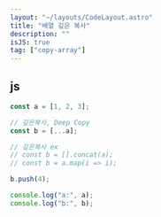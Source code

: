 ```yaml
---
layout: "~/layouts/CodeLayout.astro"
title: "배열 깊은 복사"
description: ""
isJS: true
tag: ["copy-array"]
---
```


## js

```js
const a = [1, 2, 3];

// 깊은복사, Deep Copy
const b = [...a];

// 깊은복사 ex
// const b = [].concat(a);
// const b = a.map(i => i);

b.push(4);

console.log("a:", a);
console.log("b:", b);
```
